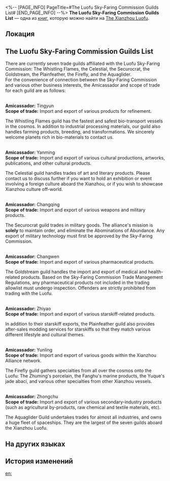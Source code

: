 <%-- [PAGE_INFO]
PageTitle=#The Luofu Sky-Faring Commission Guilds List#
[END_PAGE_INFO] --%>
{{Дополнить}}
{{Книга Инфобокс
|id           = 177
|partIds      = 190386
|Название     = 
|Изображение  = Иконка рукописи с Лофу Сяньчжоу.png
|Мир          = The Xianzhou Luofu
|Томов        = 1
|Автор        = <!--нужно добавить-->
|Описание     = A catalog of trades from the Sky-Faring Commission, recording operations of the guilds aboard the Luofu.
|Том1         = {{tx}}
|Источник1    = {{tx|Отсутствует источник}}
|Персонажи    = 
|Фракции      = 
}}
'''The Luofu Sky-Faring Commission Guilds List''' — одна из [[Книги|книг]], которую можно найти на [[The Xianzhou Luofu]].

==Локация==
{{Отметка карты|<!--название карты-->|<!--id отметки-->}}

==The Luofu Sky-Faring Commission Guilds List==
There are currently seven trade guilds affiliated with the Luofu Sky-Faring Commission: The Whistling Flames, the Celestial, the Securocrat, the Goldstream, the Plainfeather, the Firefly, and the Aquaglider.<br />
For the convenience of connection between the Sky-Faring Commission and various other business interests, the Amicassador and scope of trade for each guild are as follows:

{{Размер|36|The Whistling Flames Guild}}<br />
'''Amicassador:''' Tingyun<br />
'''Scope of trade:''' Import and export of various products for refinement.

The Whistling Flames guild has the fastest and safest bio-transport vessels in the cosmos. In addition to industrial processing materials, our guild also handles farming products, breeding, and transformations. We sincerely welcome planets rich in bio-materials to contact us.

{{Размер|36|The Celestial Guild}}<br />
'''Amicassador:''' Yanming<br />
'''Scope of trade:''' Import and export of various cultural productions, artworks, publications, and other cultural products.

The Celestial guild handles trades of art and literary products. Please contact us to discuss further if you want to hold an exhibition or event involving a foreign culture aboard the Xianzhou, or if you wish to showcase Xianzhou culture off-world.

{{Размер|36|The Securocrat Guild}}<br />
'''Amicassador:''' Changqing<br />
'''Scope of trade:''' Import and export of various weapons and military products.

The Securocrat guild trades in military goods. The alliance's mission is '''solely''' to maintain order, and eliminate the Abominations of Abundance. Any export of military technology must first be approved by the Sky-Faring Commission.

{{Размер|36|The Goldstream Guild}}<br />
'''Amicassador:''' Changwen<br />
'''Scope of trade:''' Import and export of various pharmaceutical products.

The Goldstream guild handles the import and export of medical and health-related products. Based on the Sky-Faring Commission Trade Management Regulations, any pharmaceutical products not included in the trading allowlist must undergo inspection. Offenders are strictly prohibited from trading with the Luofu.

{{Размер|36|The Plainfeather Guild}}<br />
'''Amicassador:''' Zhiyao<br />
'''Scope of trade:''' Import and export of various starskiff-related products.

In addition to their starskiff exports, the Plainfeather guild also provides after-sales modding services for starskiffs so that they match various different lifestyle and cultural themes.


{{Размер|36|The Firefly Guild}}<br />
'''Amicassador:''' Yunling<br />
'''Scope of trade:''' Import and export of various goods within the Xianzhou Alliance network.

The Firefly guild gathers specialties from all over the cosmos onto the Luofu: The Zhuming's porcelain, the Fanghu's marine products, the Yuque's jade abaci, and various other specialties from other Xianzhou vessels.

{{Размер|36|The Aquaglider Guild}}<br />
'''Amicassador:''' Zhongchu<br />
'''Scope of trade:''' Import and export of various secondary-industry products (such as agricultural by-products, raw chemical and textile materials, etc).

The Aquaglider Guild undertakes trades for almost all industries, and owns a huge fleet of spaceships. They are the largest of the seven guilds aboard the Xianzhou Luofu.

==На других языках==
{{На других языках
|en   = The Luofu Sky-Faring Commission Guilds List
|zhs  = 罗浮天舶司商会名录
|zht  = 羅浮天舶司商會名錄
|ja   = 羅浮天舶司商会名簿
|ko   = 나부 천박사 상회 명부
|es   = Lista de gremios de la Comisión del Transporte Celeste del Luofu
|fr   = Liste des guildes de la Commission du ciel du Luofu
|ru   = Список гильдий Комиссии по полётам Лофу
|th   = รายชื่อสมาคมการค้าของ Sky-Faring Commission แห่ง Luofu
|vi   = Danh Sách Thương Hội Sở Thiên Bách Luofu
|de   = Gildenliste der Himmelreisekommission von Luofu
|id   = Direktori Serikat Dagang Sky-Faring Commission Luofu
|pt   = Lista de Guildas da Comissão de Exploração do Céu do Luofu
}}

==История изменений==
{{История изменений|3.5}}

[[en:]]